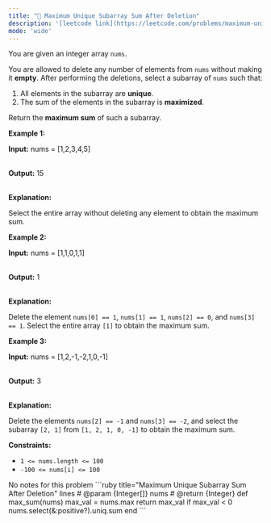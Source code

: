 ```yaml
---
title: "🧩 Maximum Unique Subarray Sum After Deletion"
description: '[leetcode link](https://leetcode.com/problems/maximum-unique-subarray-sum-after-deletion/description/)'
mode: 'wide'
---
```

<Tabs>
  <Tab title="Question" icon="circle-question" iconType="regular">
    <Card>
      <p>You are given an integer array <code>nums</code>.</p>  <p>You are allowed to delete any number of elements from <code>nums</code> without making it <strong>empty</strong>. After performing the deletions, select a <span data-keyword="subarray-nonempty">subarray</span> of <code>nums</code> such that:</p>  <ol>  <li>All elements in the subarray are <strong>unique</strong>.</li>  <li>The sum of the elements in the subarray is <strong>maximized</strong>.</li> </ol>  <p>Return the <strong>maximum sum</strong> of such a subarray.</p>   <p><strong class="example">Example 1:</strong></p>  <div class="example-block"> <p><strong>Input:</strong> <span class="example-io">nums = [1,2,3,4,5]</span></p>  <p><br/> <strong>Output:</strong> <span class="example-io">15</span></p>  <p><br/> <strong>Explanation:</strong></p>  <p>Select the entire array without deleting any element to obtain the maximum sum.</p> </div>  <p><strong class="example">Example 2:</strong></p>  <div class="example-block"> <p><strong>Input:</strong> <span class="example-io">nums = [1,1,0,1,1]</span></p>  <p><br/> <strong>Output:</strong> 1</p>  <p><br/> <strong>Explanation:</strong></p>  <p>Delete the element <code>nums[0] == 1</code>, <code>nums[1] == 1</code>, <code>nums[2] == 0</code>, and <code>nums[3] == 1</code>. Select the entire array <code>[1]</code> to obtain the maximum sum.</p> </div>  <p><strong class="example">Example 3:</strong></p>  <div class="example-block"> <p><strong>Input:</strong> <span class="example-io">nums = [1,2,-1,-2,1,0,-1]</span></p>  <p><br/> <strong>Output:</strong> 3</p>  <p><br/> <strong>Explanation:</strong></p>  <p>Delete the elements <code>nums[2] == -1</code> and <code>nums[3] == -2</code>, and select the subarray <code>[2, 1]</code> from <code>[1, 2, 1, 0, -1]</code> to obtain the maximum sum.</p> </div>   <p><strong>Constraints:</strong></p>  <ul>  <li><code>1 &lt;= nums.length &lt;= 100</code></li>  <li><code>-100 &lt;= nums[i] &lt;= 100</code></li> </ul> 
    </Card>
  </Tab>
  <Tab title="Solution" icon="lightbulb" iconType="regular" >
    <Card>
      No notes for this problem
</Card>
  <Expandable title="code">
    <CodeGroup dropdown>
```ruby title="Maximum Unique Subarray Sum After Deletion" lines
# @param {Integer[]} nums
# @return {Integer}
def max_sum(nums)
  max_val = nums.max
  return max_val if max_val < 0
  nums.select(&:positive?).uniq.sum
end
```
    </CodeGroup>
  </Expandable>
  </Tab>
</Tabs>